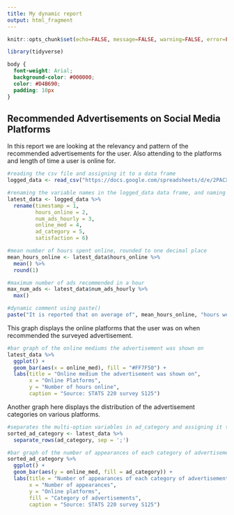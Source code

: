 ```yaml
---
title: My dynamic report
output: html_fragment
---
```


```r
knitr::opts_chunk$set(echo=FALSE, message=FALSE, warning=FALSE, error=FALSE)

library(tidyverse)
```

```css
body {
  font-weight: Arial;
  background-color: #000000;
  color: #D4B690;
  padding: 10px
}

```

## Recommended Advertisements on Social Media Platforms  
In this report we are looking at the relevancy and pattern of the recommended advertisements for the user. Also attending to the platforms and length of time a user is online for.

```r

#reading the csv file and assigning it to a data frame
logged_data <- read_csv("https://docs.google.com/spreadsheets/d/e/2PACX-1vSWYoztEaAMyN953vtr_vpbcvnqGeBzSc58cwOJ3PVN4qLg6jiNBdm01CH7g5EnPGDDkgyi9FFsD1Ok/pub?output=csv")

#renaming the variable names in the logged_data data frame, and naming the new data frame latest_data
latest_data <- logged_data %>%
  rename(timestamp = 1,
         hours_online = 2,
         num_ads_hourly = 3,
         online_med = 4,
         ad_category = 5,
         satisfaction = 6)

#mean number of hours spent online, rounded to one decimal place
mean_hours_online <- latest_data$hours_online %>% 
  mean() %>% 
  round(1)

#maximum number of ads recommended in a hour
max_num_ads <- latest_data$num_ads_hourly %>% 
  max()

#dynamic comment using paste()
paste("It is reported that on average of", mean_hours_online, "hours were spent online daily, with up to", max_num_ads, "advertisements recommended per hour of online activity.")

```


This graph displays the online platforms that the user was on when recommended the surveyed advertisement.

```r
#bar graph of the online mediums the advertisement was shown on
latest_data %>%
  ggplot() +
  geom_bar(aes(x = online_med), fill = "#FF7F50") +
  labs(title = "Online medium the advertisement was shown on",
       x = "Online Platforms",
       y = "Number of hours online",
       caption = "Source: STATS 220 survey S125")
```



Another graph here displays the distribution of the advertisement categories on various platforms.

```r
#separates the multi-option variables in ad_category and assigning it to a new dataframe (sorted_ad_category)
sorted_ad_category <- latest_data %>%
  separate_rows(ad_category, sep = ';')

#bar graph of the number of appearances of each category of advertisements on various online platforms
sorted_ad_category %>%
  ggplot() +
  geom_bar(aes(y = online_med, fill = ad_category)) +
  labs(title = "Number of appearances of each category of advertisements on various online platforms",
       x = "Number of appearances",
       y = "Online platforms",
       fill = "Category of advertisements",
       caption = "Source: STATS 220 survey S125")
```

